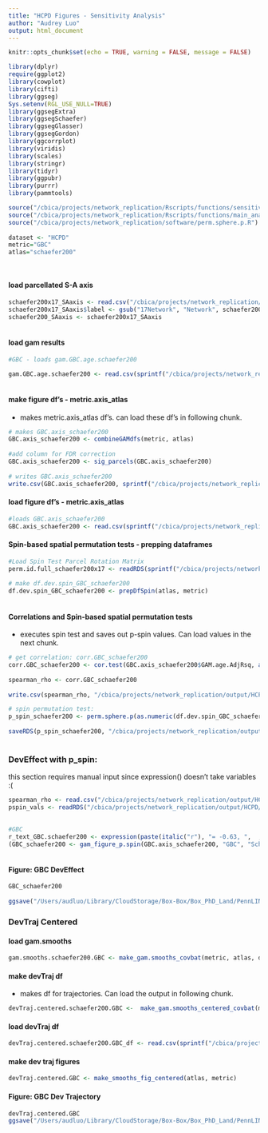 ```yaml
---
title: "HCPD Figures - Sensitivity Analysis"
author: "Audrey Luo"
output: html_document
---
```


```r
knitr::opts_chunk$set(echo = TRUE, warning = FALSE, message = FALSE) 

library(dplyr)
require(ggplot2)
library(cowplot)
library(cifti)
library(ggseg)
Sys.setenv(RGL_USE_NULL=TRUE)
library(ggsegExtra)
library(ggsegSchaefer)
library(ggsegGlasser)
library(ggsegGordon)
library(ggcorrplot)
library(viridis)
library(scales)
library(stringr)
library(tidyr)
library(ggpubr)
library(purrr)
library(pammtools) 

source("/cbica/projects/network_replication/Rscripts/functions/sensitivity_analyses/DevEffect_Figures_restOnly.R")
source("/cbica/projects/network_replication/Rscripts/functions/main_analyses/netrep_spinTests.R")
source("/cbica/projects/network_replication/software/perm.sphere.p.R")
 
dataset <- "HCPD"
metric="GBC"
atlas="schaefer200"
  
 
```

 

#### load parcellated S-A axis
```r
 
schaefer200x17_SAaxis <- read.csv("/cbica/projects/network_replication/SAaxis/schaefer200x17_SAaxis.csv") # note that schaefer200x17 parcel names are used - GBC isn't dependent on network parcellation
schaefer200x17_SAaxis$label <- gsub("17Network", "Network", schaefer200x17_SAaxis$label) 
schaefer200_SAaxis <- schaefer200x17_SAaxis 
 
```

 
 
 

#### load gam results
```r
#GBC - loads gam.GBC.age.schaefer200

gam.GBC.age.schaefer200 <- read.csv(sprintf("/cbica/projects/network_replication/output/%1$s/sensitivity_analyses/%2$s/GAM/GAMresults.%2$s.age.%3$s_covbat.csv", dataset, metric, atlas))
 
```


 
#### make figure df's - metric.axis_atlas
- makes metric.axis_atlas df's. can load these df's in following chunk.
```r
# makes GBC.axis_schaefer200 
GBC.axis_schaefer200 <- combineGAMdfs(metric, atlas)
 
#add column for FDR correction
GBC.axis_schaefer200 <- sig_parcels(GBC.axis_schaefer200) 
 
# writes GBC.axis_schaefer200 
write.csv(GBC.axis_schaefer200, sprintf("/cbica/projects/network_replication/output/%1$s/sensitivity_analyses/%2$s/GAM/%3$s_covbat.csv", dataset, metric, "GBC.axis_schaefer200"))
```

#### load figure df's - metric.axis_atlas
```r
#loads GBC.axis_schaefer200 
GBC.axis_schaefer200 <- read.csv(sprintf("/cbica/projects/network_replication/output/%1$s/sensitivity_analyses/%2$s/GAM/%3$s_covbat.csv", dataset, metric, "GBC.axis_schaefer200"))
```



#### Spin-based spatial permutation tests - prepping dataframes
```r
#Load Spin Test Parcel Rotation Matrix
perm.id.full_schaefer200x17 <- readRDS(sprintf("/cbica/projects/network_replication/software/rotate_parcellation/%1$s.coords_sphericalrotations_N10k.rds", "schaefer200x17")) 
 
# make df.dev.spin_GBC_schaefer200
df.dev.spin_GBC_schaefer200 <- prepDfSpin(atlas, metric)
 
```
 


 

 
#### Correlations and Spin-based spatial permutation tests
- executes spin test and saves out p-spin values. Can load values in the next chunk.
```r
# get correlation: corr.GBC_schaefer200 
corr.GBC_schaefer200 <- cor.test(GBC.axis_schaefer200$GAM.age.AdjRsq, as.numeric(GBC.axis_schaefer200$SA.axis_rank), method=c("spearman"), exact=F)$estimate
 
spearman_rho <- corr.GBC_schaefer200
 
write.csv(spearman_rho, "/cbica/projects/network_replication/output/HCPD/sensitivity_analyses/spearman_rho.csv")

# spin permutation test:
p_spin_schaefer200 <- perm.sphere.p(as.numeric(df.dev.spin_GBC_schaefer200$GAM.age.AdjRsq), as.numeric(df.dev.spin_GBC_schaefer200$SA.axis_rank), perm.id.full_schaefer200x17, corr.type='spearman')
 
saveRDS(p_spin_schaefer200, "/cbica/projects/network_replication/output/HCPD/sensitivity_analyses/pspin_vals.RData")
 
```
 
### DevEffect with p_spin: 
this section requires manual input since expression() doesn't take variables :( 
```r
spearman_rho <- read.csv("/cbica/projects/network_replication/output/HCPD/sensitivity_analyses/spearman_rho.csv")
pspin_vals <- readRDS("/cbica/projects/network_replication/output/HCPD/sensitivity_analyses/pspin_vals.RData")

 
#GBC 
r_text_GBC.schaefer200 <- expression(paste(italic("r"), "= -0.63, ",  , italic(p[spin]), "< 0.0001"))
(GBC_schaefer200 <- gam_figure_p.spin(GBC.axis_schaefer200, "GBC", "Schaefer200", r_text_GBC.schaefer200, x_pos= 150, y_pos=0.08))
 
```
 
#### **Figure**: GBC DevEffect 
```r
 
GBC_schaefer200
 
ggsave("/Users/audluo/Library/CloudStorage/Box-Box/Box_PhD_Land/PennLINC/network_replication/Writing/Manuscript/Figures/Figures_Illustrator/Supplementary/FigS3_GBCAgeEffect_HCPD.pdf", dpi=300, width = 5, height = 5)

```

  

### DevTraj Centered
#### load gam.smooths
```r
gam.smooths.schaefer200.GBC <- make_gam.smooths_covbat(metric, atlas, dataset)
```

#### make devTraj df
- makes df for trajectories. Can load the output in following chunk.
```r
devTraj.centered.schaefer200.GBC <-  make_gam.smooths_centered_covbat(metric, atlas, dataset)
```
#### load devTraj df
```r
devTraj.centered.schaefer200.GBC_df <- read.csv(sprintf("/cbica/projects/network_replication/output/%1$s/sensitivity_analyses/%2$s/GAM/GAMsmoothfits.%2$s.age.%3$s_centered_covbat.csv", dataset, metric, atlas))
```
#### make dev traj figures
```r
devTraj.centered.GBC <- make_smooths_fig_centered(atlas, metric)
```

#### **Figure**: GBC Dev Trajectory  
```r

devTraj.centered.GBC
ggsave("/Users/audluo/Library/CloudStorage/Box-Box/Box_PhD_Land/PennLINC/network_replication/Writing/Manuscript/Figures/Figures_Illustrator/Supplementary/FigS3_GBCDevTraj_HCPD.pdf", dpi=300, width = 5, height = 5)

```

